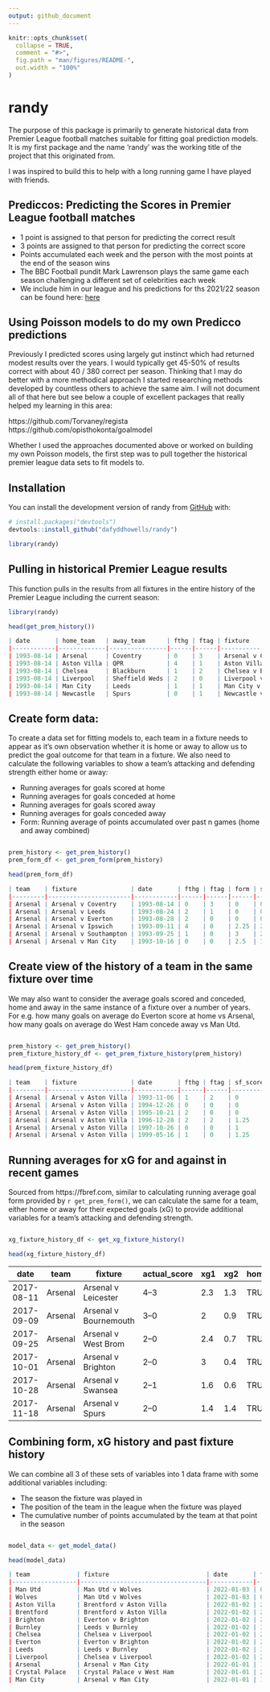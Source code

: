 ```yaml
---
output: github_document
---
```


<!-- README.md is generated from README.Rmd. Please edit that file -->

```r
knitr::opts_chunk$set(
  collapse = TRUE,
  comment = "#>",
  fig.path = "man/figures/README-",
  out.width = "100%"
)
```

<!-- README.md is generated from README.Rmd. Please edit that file -->

# randy

<!-- badges: start -->
<!-- badges: end -->

The purpose of this package is primarily to generate historical data from Premier League football matches suitable for fitting goal prediction models. It is my first package and the name 'randy' was the working title of the project that this originated from. 

I was inspired to build this to help with a long running game I have played with friends. 

## Prediccos: Predicting the Scores in Premier League football matches

* 1 point is assigned to that person for predicting the correct result
* 3 points are assigned to that person for predicting the correct score
* Points accumulated each week and the person with the most points at the end of the season wins
* The BBC Football pundit Mark Lawrenson plays the same game each season challenging a different set of celebrities each week
* We include him in our league and his predictions for ths 2021/22 season can  be found here: [here](https://www.myfootballfacts.com/stats/premier-league-by-season/premier-league-2021-22/lawros-predictions-premier-league-2021-22/)

## Using Poisson models to do my own Predicco predictions

Previously I predicted scores using largely gut instinct which had returned modest results over the years. I would typically get 45-50% of results correct with about 40 / 380 correct per season. Thinking that I may do better with a more methodical approach I started researching methods developed by countless others to achieve the same aim. I will not document all of that here but see below a couple of excellent packages that really helped my learning in this area:

https://github.com/Torvaney/regista
https://github.com/opisthokonta/goalmodel

Whether I used the approaches documented above or worked on building my own Poisson models, the first step was to pull together the historical premier league data sets to fit models to. 

## Installation

You can install the development version of randy from
[GitHub](https://github.com/) with:

``` r
# install.packages("devtools")
devtools::install_github("dafyddhowells/randy")

library(randy)

```

## Pulling in historical Premier League results

This function pulls in the results from all fixtures in the entire history of the Premier League including the current season:

``` r
library(randy)

head(get_prem_history())

| date       | home_team   | away_team      | fthg | ftag | fixture                    |
|------------|-------------|----------------|------|------|----------------------------|
| 1993-08-14 | Arsenal     | Coventry       | 0    | 3    | Arsenal v Coventry         |
| 1993-08-14 | Aston Villa | QPR            | 4    | 1    | Aston Villa v QPR          |
| 1993-08-14 | Chelsea     | Blackburn      | 1    | 2    | Chelsea v Blackburn        |
| 1993-08-14 | Liverpool   | Sheffield Weds | 2    | 0    | Liverpool v Sheffield Weds |
| 1993-08-14 | Man City    | Leeds          | 1    | 1    | Man City v Leeds           |
| 1993-08-14 | Newcastle   | Spurs          | 0    | 1    | Newcastle v Spurs          |

```

##  Create form data: 

To create a data set for fitting models to, each team in a fixture needs to appear as it's own observation whether it is home or away to allow us to predict the goal outcome for that team in a fixture. We also need to calculate the following variables to show a team's attacking and defending strength either home or away:

* Running averages for goals scored at home
* Running averages for goals conceded at home
* Running averages for goals scored away
* Running averages for goals conceded away
* Form: Running average of points accumulated over past n games (home and away combined)

``` r

prem_history <- get_prem_history()
prem_form_df <- get_prem_form(prem_history)

head(prem_form_df)

| team    | fixture               | date       | fthg | ftag | form | scored | conceded | home | win | draw |
|---------|-----------------------|------------|------|------|------|--------|----------|------|-----|------|
| Arsenal | Arsenal v Coventry    | 1993-08-14 | 0    | 3    | 0    | 0      | 0        | TRUE | 0   | 0    |
| Arsenal | Arsenal v Leeds       | 1993-08-24 | 2    | 1    | 0    | 0      | 0        | TRUE | 1   | 0    |
| Arsenal | Arsenal v Everton     | 1993-08-28 | 2    | 0    | 0    | 0      | 0        | TRUE | 1   | 0    |
| Arsenal | Arsenal v Ipswich     | 1993-09-11 | 4    | 0    | 2.25 | 2      | 1        | TRUE | 1   | 0    |
| Arsenal | Arsenal v Southampton | 1993-09-25 | 1    | 0    | 3    | 2.25   | 0.25     | TRUE | 1   | 0    |
| Arsenal | Arsenal v Man City    | 1993-10-16 | 0    | 0    | 2.5  | 1.75   | 0        | TRUE | 0   | 1    |

```

## Create view of the history of a team in the same fixture over time

We may also want to consider the average goals scored and conceded, home and away in the same instance of a fixture over a number of years. For e.g. how many goals on average do Everton score at home vs Arsenal, how many goals on average do West Ham concede away vs Man Utd.

``` r

prem_history <- get_prem_history()
prem_fixture_history_df <- get_prem_fixture_history(prem_history)

head(prem_fixture_history_df)

| team    | fixture               | date       | fthg | ftag | sf_scored | sf_conceded | home |
|---------|-----------------------|------------|------|------|-----------|-------------|------|
| Arsenal | Arsenal v Aston Villa | 1993-11-06 | 1    | 2    | 0         | 0           | TRUE |
| Arsenal | Arsenal v Aston Villa | 1994-12-26 | 0    | 0    | 0         | 0           | TRUE |
| Arsenal | Arsenal v Aston Villa | 1995-10-21 | 2    | 0    | 0         | 0           | TRUE |
| Arsenal | Arsenal v Aston Villa | 1996-12-28 | 2    | 2    | 1.25      | 1           | TRUE |
| Arsenal | Arsenal v Aston Villa | 1997-10-26 | 0    | 0    | 1         | 0.5         | TRUE |
| Arsenal | Arsenal v Aston Villa | 1999-05-16 | 1    | 0    | 1.25      | 0.5         | TRUE |

```

## Running averages for xG for and against in recent games

Sourced from https://fbref.com, similar to calculating running average goal form provided by ``` r get_prem_form()```, we can calculate the same for a team, either home or away for their expected goals (xG) to provide additional variables for a team's attacking and defending strength.  

``` r

xg_fixture_history_df <- get_xg_fixture_history()

head(xg_fixture_history_df)

```

| date       | team    | fixture               | actual_score | xg1 | xg2 | home | xg_for | xg_against |
|------------|---------|-----------------------|--------------|-----|-----|------|--------|------------|
| 2017-08-11 | Arsenal | Arsenal v Leicester   | 4–3          | 2.3 | 1.3 | TRUE | 0      | 0          |
| 2017-09-09 | Arsenal | Arsenal v Bournemouth | 3–0          | 2   | 0.9 | TRUE | 0      | 0          |
| 2017-09-25 | Arsenal | Arsenal v West Brom   | 2–0          | 2.4 | 0.7 | TRUE | 0      | 0          |
| 2017-10-01 | Arsenal | Arsenal v Brighton    | 2–0          | 3   | 0.4 | TRUE | 2.425  | 0.825      |
| 2017-10-28 | Arsenal | Arsenal v Swansea     | 2–1          | 1.6 | 0.6 | TRUE | 2.25   | 0.65       |
| 2017-11-18 | Arsenal | Arsenal v Spurs       | 2–0          | 1.4 | 1.4 | TRUE | 2.1    | 0.775      |

## Combining form, xG history and past fixture history

We can combine all 3 of these sets of variables into 1 data frame with some additional variables including:

* The season the fixture was played in
* The position of the team in the league when the fixture was played
* The cumulative number of points accumulated by the team at that point in the season

``` r

model_data <- get_model_data()

head(model_data)

| team             | fixture                           | date       | fthg | ftag | form | scored | conceded | home  | win | draw | sf_scored | sf_conceded | season    | points | cum_points | game | league_pos | actual_score | xg1 | xg2 | xg_for | xg_against |
|------------------|-----------------------------------|------------|------|------|------|--------|----------|-------|-----|------|-----------|-------------|-----------|--------|------------|------|------------|--------------|-----|-----|--------|------------|
| Man Utd          | Man Utd v Wolves                  | 2022-01-03 | 0    | 1    | 2.25 | 1.75   | 1        | TRUE  | 0   | 0    | 1.25      | 0.75        | 2021/2022 | 0      | 31         | 19   | 4          | 0–1          | 0.8 | 0.7 | 1.45   | 0.975      |
| Wolves           | Man Utd v Wolves                  | 2022-01-03 | 0    | 1    | 1.25 | 0.25   | 0.25     | FALSE | 1   | 0    | 0.75      | 0.75        | 2021/2022 | 3      | 28         | 19   | 5          | 0–1          | 0.8 | 0.7 | 0.625  | 1.725      |
| Aston Villa      | Brentford v Aston Villa           | 2022-01-02 | 2    | 1    | 2.25 | 2      | 1.25     | FALSE | 0   | 0    | 1.5       | 1.5         | 2021/2022 | 0      | 22         | 19   | 8          | 2–1          | 0.6 | 1.2 | 0.925  | 1.125      |
| Brentford        | Brentford v Aston Villa           | 2022-01-02 | 2    | 1    | 2.25 | 1.25   | 0.75     | TRUE  | 1   | 0    | 2         | 0.75        | 2021/2022 | 3      | 23         | 19   | 7          | 2–1          | 0.6 | 1.2 | 1      | 0.875      |
| Brighton         | Everton v Brighton                | 2022-01-02 | 2    | 3    | 1    | 0.25   | 0.75     | FALSE | 1   | 0    | 1         | 1           | 2021/2022 | 3      | 27         | 19   | 6          | 2–3          | 1.7 | 1.5 | 1.225  | 1.45       |
| Burnley          | Leeds v Burnley                   | 2022-01-02 | 3    | 1    | 1.75 | 1.25   | 1        | FALSE | 0   | 0    | 1         | 1           | 2021/2022 | 0      | 11         | 17   | 15         | 3–1          | 1.6 | 1   | 0.675  | 1.4        |
| Chelsea          | Chelsea v Liverpool               | 2022-01-02 | 2    | 2    | 1.5  | 1.75   | 1.5      | TRUE  | 0   | 1    | 1.25      | 1.25        | 2021/2022 | 1      | 43         | 21   | 2          | 2–2          | 1.3 | 1.3 | 1.975  | 1          |
| Everton          | Everton v Brighton                | 2022-01-02 | 2    | 3    | 1    | 1.25   | 2        | TRUE  | 0   | 0    | 2         | 1           | 2021/2022 | 0      | 19         | 18   | 12         | 2–3          | 1.7 | 1.5 | 0.95   | 1.4        |
| Leeds            | Leeds v Burnley                   | 2022-01-02 | 3    | 1    | 1.75 | 1.75   | 1.75     | TRUE  | 1   | 0    | 3.25      | 1.25        | 2021/2022 | 3      | 19         | 19   | 10         | 3–1          | 1.6 | 1   | 1.525  | 1.55       |
| Liverpool        | Chelsea v Liverpool               | 2022-01-02 | 2    | 2    | 1    | 1      | 1.25     | FALSE | 0   | 1    | 2         | 2           | 2021/2022 | 1      | 42         | 20   | 2          | 2–2          | 1.3 | 1.3 | 1.95   | 1.375      |
| Arsenal          | Arsenal v Man City                | 2022-01-01 | 1    | 2    | 2.25 | 2      | 0.5      | TRUE  | 0   | 0    | 0.25      | 2.5         | 2021/2022 | 0      | 35         | 20   | 3          | 1–2          | 1   | 1.8 | 1.8    | 0.725      |
| Crystal Palace   | Crystal Palace v West Ham         | 2022-01-01 | 2    | 3    | 1.75 | 2.5    | 1.5      | TRUE  | 0   | 0    | 1.75      | 1.75        | 2021/2022 | 0      | 23         | 20   | 5          | 2–3          | 2.2 | 2   | 1.725  | 1.3        |
| Man City         | Arsenal v Man City                | 2022-01-01 | 1    | 2    | 0.25 | 1      | 3.25     | FALSE | 1   | 0    | 3.25      | 3.25        | 2021/2022 | 3      | 53         | 21   | 1          | 1–2          | 1   | 1.8 | 2.325  | 0.6        |

```
